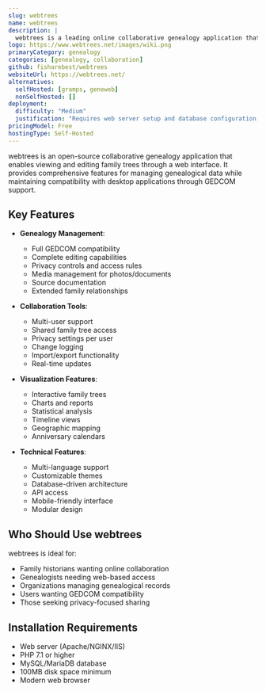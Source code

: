 ```yaml
---
slug: webtrees
name: webtrees
description: |
  webtrees is a leading online collaborative genealogy application that works with standard GEDCOM files, offering full editing capabilities, privacy controls, and media support for photos and documents.
logo: https://www.webtrees.net/images/wiki.png
primaryCategory: genealogy
categories: [genealogy, collaboration]
github: fisharebest/webtrees
websiteUrl: https://webtrees.net/
alternatives:
  selfHosted: [gramps, geneweb]
  nonSelfHosted: []
deployment:
  difficulty: "Medium"
  justification: "Requires web server setup and database configuration, but has detailed documentation."
pricingModel: Free
hostingType: Self-Hosted
---
```


webtrees is an open-source collaborative genealogy application that enables viewing and editing family trees through a web interface. It provides comprehensive features for managing genealogical data while maintaining compatibility with desktop applications through GEDCOM support.

## Key Features

- **Genealogy Management**:

  - Full GEDCOM compatibility
  - Complete editing capabilities
  - Privacy controls and access rules
  - Media management for photos/documents
  - Source documentation
  - Extended family relationships

- **Collaboration Tools**:

  - Multi-user support
  - Shared family tree access
  - Privacy settings per user
  - Change logging
  - Import/export functionality
  - Real-time updates

- **Visualization Features**:

  - Interactive family trees
  - Charts and reports
  - Statistical analysis
  - Timeline views
  - Geographic mapping
  - Anniversary calendars

- **Technical Features**:
  - Multi-language support
  - Customizable themes
  - Database-driven architecture
  - API access
  - Mobile-friendly interface
  - Modular design

## Who Should Use webtrees

webtrees is ideal for:

- Family historians wanting online collaboration
- Genealogists needing web-based access
- Organizations managing genealogical records
- Users wanting GEDCOM compatibility
- Those seeking privacy-focused sharing

## Installation Requirements

- Web server (Apache/NGINX/IIS)
- PHP 7.1 or higher
- MySQL/MariaDB database
- 100MB disk space minimum
- Modern web browser
